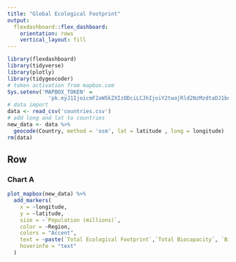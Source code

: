 ```yaml
---
title: "Global Ecological Footprint"
output: 
  flexdashboard::flex_dashboard:
    orientation: rows
    vertical_layout: fill
---
```


```r
library(flexdashboard)
library(tidyverse)
library(plotly)
library(tidygeocoder)
# token activation from mapbox.com
Sys.setenv('MAPBOX_TOKEN' = 
             'pk.eyJ1IjoicmF2aW5kZXIzODciLCJhIjoiY2twajRld2NzMzdtaDJ1bnhkZTk1NHFvNSJ9.8ZLJBIuSygFrnzSnaoCyWA')
# data import
data <- read_csv('countries.csv')
# add long and lat to countries
new_data <- data %>%
  geocode(Country, method = 'osm', lat = latitude , long = longitude)
rm(data)
```

Row {data-width=1000}
-----------------------------------------------------------------------

### Chart A

```r
plot_mapbox(new_data) %>%
  add_markers(
    x = ~longitude, 
    y = ~latitude, 
    size = ~`Population (millions)`, 
    color = ~Region,
    colors = "Accent",
    text = ~paste(`Total Ecological Footprint`,`Total Biocapacity`, `Biocapacity Deficit or Reserve`),
    hoverinfo = "text"
  )

```





